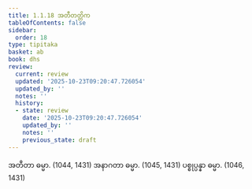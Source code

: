 ```yaml
---
title: 1.1.18 အတီတတ္တိက
tableOfContents: false
sidebar:
  order: 18
type: tipitaka
basket: ab
book: dhs
review:
  current: review
  updated: '2025-10-23T09:20:47.726054'
  updated_by: ''
  notes: ''
  history:
  - state: review
    date: '2025-10-23T09:20:47.726054'
    updated_by: ''
    notes: ''
    previous_state: draft
---
```



<ReviewStatus review={frontmatter.review} showDetails={true} />

<HypothesisAnnotation frontmatter={frontmatter} />

<DynamicBreadcrumb />

<Division number="18" book="dhs" e="ch" v="29" p="3">

<Paragraph number="53" book="dhs">
အတီတာ ဓမ္မာ. (<Emphasis>1044, 1431</Emphasis>)
</Paragraph>

<Paragraph number="54" book="dhs">
အနာဂတာ ဓမ္မာ. (<Emphasis>1045, 1431</Emphasis>)
</Paragraph>

<Paragraph number="55" book="dhs">
ပစ္စုပ္ပန္နာ ဓမ္မာ. (<Emphasis>1046, 1431</Emphasis>)
</Paragraph>
</Division>